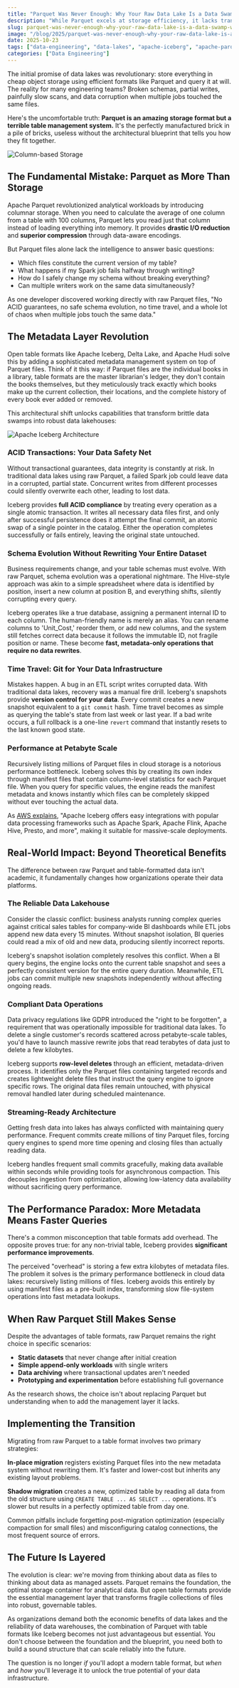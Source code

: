 ```yaml
---
title: "Parquet Was Never Enough: Why Your Raw Data Lake Is a Data Swamp Waiting to Happen"
description: "While Parquet excels at storage efficiency, it lacks transactional integrity. Open table formats like Iceberg, Delta Lake, and Hudi are increasingly seen as essential for reliable data pipelines by adding ACID compliance and schema evolution."
slug: parquet-was-never-enough-why-your-raw-data-lake-is-a-data-swamp-waiting-to-happen
image: "/blog/2025/parquet-was-never-enough-why-your-raw-data-lake-is-a-data-swamp-waiting-to-happen.webp"
date: 2025-10-23
tags: ["data-engineering", "data-lakes", "apache-iceberg", "apache-parquet", "data-architecture", "parquet"]
categories: ["Data Engineering"]
---
```


The initial promise of data lakes was revolutionary: store everything in cheap object storage using efficient formats like Parquet and query it at will. The reality for many engineering teams? Broken schemas, partial writes, painfully slow scans, and data corruption when multiple jobs touched the same files.

Here's the uncomfortable truth: **Parquet is an amazing storage format but a terrible table management system.** It's the perfectly manufactured brick in a pile of bricks, useless without the architectural blueprint that tells you how they fit together.

![Column-based Storage](/blog/2025/parquet-vs-open-table-formats-the-case-for-metadata-layers-in-analytics_column-based-storage.webp)

## The Fundamental Mistake: Parquet as More Than Storage

Apache Parquet revolutionized analytical workloads by introducing columnar storage. When you need to calculate the average of one column from a table with 100 columns, Parquet lets you read just that column instead of loading everything into memory. It provides **drastic I/O reduction** and **superior compression** through data-aware encodings.

But Parquet files alone lack the intelligence to answer basic questions:
- Which files constitute the current version of my table?
- What happens if my Spark job fails halfway through writing?
- How do I safely change my schema without breaking everything?
- Can multiple writers work on the same data simultaneously?

As one developer discovered working directly with raw Parquet files, "No ACID guarantees, no safe schema evolution, no time travel, and a whole lot of chaos when multiple jobs touch the same data."

## The Metadata Layer Revolution

Open table formats like Apache Iceberg, Delta Lake, and Apache Hudi solve this by adding a sophisticated metadata management system on top of Parquet files. Think of it this way: if Parquet files are the individual books in a library, table formats are the master librarian's ledger, they don't contain the books themselves, but they meticulously track exactly which books make up the current collection, their locations, and the complete history of every book ever added or removed.

This architectural shift unlocks capabilities that transform brittle data swamps into robust data lakehouses:

![Apache Iceberg Architecture](/blog/2025/parquet-vs-open-table-formats-the-case-for-metadata-layers-in-analytics_apache-iceberg-architecture.webp)

### ACID Transactions: Your Data Safety Net

Without transactional guarantees, data integrity is constantly at risk. In traditional data lakes using raw Parquet, a failed Spark job could leave data in a corrupted, partial state. Concurrent writes from different processes could silently overwrite each other, leading to lost data.

Iceberg provides **full ACID compliance** by treating every operation as a single atomic transaction. It writes all necessary data files first, and only after successful persistence does it attempt the final commit, an atomic swap of a single pointer in the catalog. Either the operation completes successfully or fails entirely, leaving the original state untouched.

### Schema Evolution Without Rewriting Your Entire Dataset

Business requirements change, and your table schemas must evolve. With raw Parquet, schema evolution was a operational nightmare. The Hive-style approach was akin to a simple spreadsheet where data is identified by position, insert a new column at position B, and everything shifts, silently corrupting every query.

Iceberg operates like a true database, assigning a permanent internal ID to each column. The human-friendly name is merely an alias. You can rename columns to 'Unit_Cost,' reorder them, or add new columns, and the system still fetches correct data because it follows the immutable ID, not fragile position or name. These become **fast, metadata-only operations that require no data rewrites**.

### Time Travel: Git for Your Data Infrastructure

Mistakes happen. A bug in an ETL script writes corrupted data. With traditional data lakes, recovery was a manual fire drill. Iceberg's snapshots provide **version control for your data**. Every commit creates a new snapshot equivalent to a `git commit` hash. Time travel becomes as simple as querying the table's state from last week or last year. If a bad write occurs, a full rollback is a one-line `revert` command that instantly resets to the last known good state.

### Performance at Petabyte Scale

Recursively listing millions of Parquet files in cloud storage is a notorious performance bottleneck. Iceberg solves this by creating its own index through manifest files that contain column-level statistics for each Parquet file. When you query for specific values, the engine reads the manifest metadata and knows instantly which files can be completely skipped without ever touching the actual data.

As [AWS explains](https://aws.amazon.com/what-is/apache-iceberg/), "Apache Iceberg offers easy integrations with popular data processing frameworks such as Apache Spark, Apache Flink, Apache Hive, Presto, and more", making it suitable for massive-scale deployments.

## Real-World Impact: Beyond Theoretical Benefits

The difference between raw Parquet and table-formatted data isn't academic, it fundamentally changes how organizations operate their data platforms.

### The Reliable Data Lakehouse

Consider the classic conflict: business analysts running complex queries against critical sales tables for company-wide BI dashboards while ETL jobs append new data every 15 minutes. Without snapshot isolation, BI queries could read a mix of old and new data, producing silently incorrect reports.

Iceberg's snapshot isolation completely resolves this conflict. When a BI query begins, the engine locks onto the current table snapshot and sees a perfectly consistent version for the entire query duration. Meanwhile, ETL jobs can commit multiple new snapshots independently without affecting ongoing reads.

### Compliant Data Operations

Data privacy regulations like GDPR introduced the "right to be forgotten", a requirement that was operationally impossible for traditional data lakes. To delete a single customer's records scattered across petabyte-scale tables, you'd have to launch massive rewrite jobs that read terabytes of data just to delete a few kilobytes.

Iceberg supports **row-level deletes** through an efficient, metadata-driven process. It identifies only the Parquet files containing targeted records and creates lightweight delete files that instruct the query engine to ignore specific rows. The original data files remain untouched, with physical removal handled later during scheduled maintenance.

### Streaming-Ready Architecture

Getting fresh data into lakes has always conflicted with maintaining query performance. Frequent commits create millions of tiny Parquet files, forcing query engines to spend more time opening and closing files than actually reading data.

Iceberg handles frequent small commits gracefully, making data available within seconds while providing tools for asynchronous compaction. This decouples ingestion from optimization, allowing low-latency data availability without sacrificing query performance.

## The Performance Paradox: More Metadata Means Faster Queries

There's a common misconception that table formats add overhead. The opposite proves true: for any non-trivial table, Iceberg provides **significant performance improvements**.

The perceived "overhead" is storing a few extra kilobytes of metadata files. The problem it solves is the primary performance bottleneck in cloud data lakes: recursively listing millions of files. Iceberg avoids this entirely by using manifest files as a pre-built index, transforming slow file-system operations into fast metadata lookups.

## When Raw Parquet Still Makes Sense

Despite the advantages of table formats, raw Parquet remains the right choice in specific scenarios:

- **Static datasets** that never change after initial creation
- **Simple append-only workloads** with single writers
- **Data archiving** where transactional updates aren't needed
- **Prototyping and experimentation** before establishing full governance

As the research shows, the choice isn't about replacing Parquet but understanding when to add the management layer it lacks.

## Implementing the Transition

Migrating from raw Parquet to a table format involves two primary strategies:

**In-place migration** registers existing Parquet files into the new metadata system without rewriting them. It's faster and lower-cost but inherits any existing layout problems.

**Shadow migration** creates a new, optimized table by reading all data from the old structure using `CREATE TABLE ... AS SELECT ...` operations. It's slower but results in a perfectly optimized table from day one.

Common pitfalls include forgetting post-migration optimization (especially compaction for small files) and misconfiguring catalog connections, the most frequent source of errors.

## The Future Is Layered

The evolution is clear: we're moving from thinking about data as files to thinking about data as managed assets. Parquet remains the foundation, the optimal storage container for analytical data. But open table formats provide the essential management layer that transforms fragile collections of files into robust, governable tables.

As organizations demand both the economic benefits of data lakes and the reliability of data warehouses, the combination of Parquet with table formats like Iceberg becomes not just advantageous but essential. You don't choose between the foundation and the blueprint, you need both to build a sound structure that can scale reliably into the future.

The question is no longer *if* you'll adopt a modern table format, but *when* and *how* you'll leverage it to unlock the true potential of your data infrastructure.